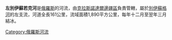 '''左別伊蘇若克河'''是[[俄羅斯|俄羅斯]]的河流，由[[克拉斯諾達爾邊疆區|克拉斯諾達爾邊疆區]]負責管轄，屬於[[別伊蘇格河|別伊蘇格河]]的左支流，河道全長161公里，流域面積1,890平方公里，每年十二月至翌年三月結冰。

{{Russia-geo-stub}}
[[Category:俄羅斯河流|Category:俄羅斯河流]]